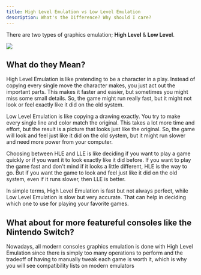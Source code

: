 ```yaml
---
title: High Level Emulation vs Low Level Emulation
description: What's the Difference? Why should I care?
---
```



There are two types of graphics emulation; **High Level** & **Low Level**.

<Image src="https://blogger.googleusercontent.com/img/b/R29vZ2xl/AVvXsEhaJyT6jk1FHbOSDSO9khoe6052Iw9U_DYcPw8KYn4Z3pjQaNmzAq3wsbq4_PZOkj_Z_zVJ8bT054Cxq2Y9elyy3giZSvayr0ACZd6F8UqGb9w743KRqwOGV1k-3NIDAbWCiqvSo9DU7vM/s1600/Gaps.jpg" width={1000} height={1000} />

## What do they Mean?

High Level Emulation is like pretending to be a character in a play. Instead of copying every single move the character makes, you just act out the important parts. This makes it faster and easier, but sometimes you might miss some small details. So, the game might run really fast, but it might not look or feel exactly like it did on the old system.

Low Level Emulation is like copying a drawing exactly. You try to make every single line and color match the original. This takes a lot more time and effort, but the result is a picture that looks just like the original. So, the game will look and feel just like it did on the old system, but it might run slower and need more power from your computer.

Choosing between HLE and LLE is like deciding if you want to play a game quickly or if you want it to look exactly like it did before. If you want to play the game fast and don't mind if it looks a little different, HLE is the way to go. But if you want the game to look and feel just like it did on the old system, even if it runs slower, then LLE is better.

In simple terms, High Level Emulation is fast but not always perfect, while Low Level Emulation is slow but very accurate. That can help in deciding which one to use for playing your favorite games.

## What about for more featureful consoles like the Nintendo Switch?
Nowadays, all modern consoles graphics emulation is done with High Level Emulation since there is simply too many operations to perform and the tradeoff of having to manually tweak each game is worth it, which is why you will see compatibility lists on modern emulators